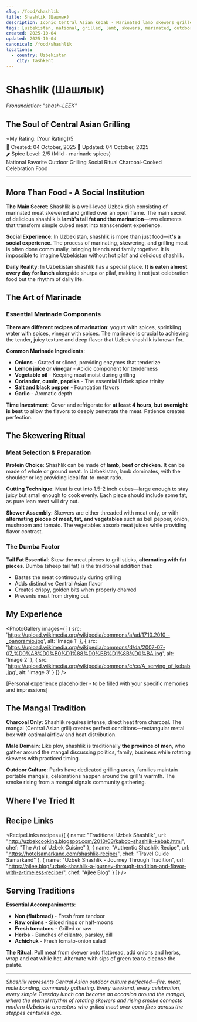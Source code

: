 ```yaml
---
slug: /food/shashlik
title: Shashlik (Шашлык)
description: Iconic Central Asian kebab - Marinated lamb skewers grilled over charcoal, the soul of outdoor gatherings
tags: [uzbekistan, national, grilled, lamb, skewers, marinated, outdoor, charcoal, mangal, celebration]
created: 2025-10-04
updated: 2025-10-04
canonical: /food/shashlik
locations:
  - country: Uzbekistan
    city: Tashkent
---
```



# Shashlik (Шашлык)
*Pronunciation: "shash-LEEK"*

## The Soul of Central Asian Grilling

<div className="food-rating">
  <span className="star">⭐</span>My Rating: [Your Rating]/5
</div>

<div className="food-metadata">
  <span className="food-date">📅 Created: 04 October, 2025</span>
  <span className="food-date">🔄 Updated: 04 October, 2025</span>
</div>

<div className="spice-level">
  🌶️ Spice Level: 2/5 (Mild - marinade spices)
</div>

<div className="food-tags">
  <span className="food-tag">National Favorite</span>
  <span className="food-tag">Outdoor Grilling</span>
  <span className="food-tag">Social Ritual</span>
  <span className="food-tag">Charcoal-Cooked</span>
  <span className="food-tag">Celebration Food</span>
</div>

---

## More Than Food - A Social Institution

**The Main Secret**: Shashlik is a well-loved Uzbek dish consisting of marinated meat skewered and grilled over an open flame. The main secret of delicious shashlik is **lamb's tail fat and the marination**—two elements that transform simple cubed meat into transcendent experience.

**Social Experience**: In Uzbekistan, shashlik is more than just food—**it's a social experience**. The process of marinating, skewering, and grilling meat is often done communally, bringing friends and family together. It is impossible to imagine Uzbekistan without hot pilaf and delicious shashlik.

**Daily Reality**: In Uzbekistan shashlik has a special place. **It is eaten almost every day for lunch** alongside shurpa or pilaf, making it not just celebration food but the rhythm of daily life.

## The Art of Marinade

### Essential Marinade Components

**There are different recipes of marination**: yogurt with spices, sprinkling water with spices, vinegar with spices. The marinade is crucial to achieving the tender, juicy texture and deep flavor that Uzbek shashlik is known for.

**Common Marinade Ingredients**:
- **Onions** - Grated or sliced, providing enzymes that tenderize
- **Lemon juice or vinegar** - Acidic component for tenderness
- **Vegetable oil** - Keeping meat moist during grilling
- **Coriander, cumin, paprika** - The essential Uzbek spice trinity
- **Salt and black pepper** - Foundation flavors
- **Garlic** - Aromatic depth

**Time Investment**: Cover and refrigerate for **at least 4 hours, but overnight is best** to allow the flavors to deeply penetrate the meat. Patience creates perfection.

## The Skewering Ritual

### Meat Selection & Preparation

**Protein Choice**: Shashlik can be made of **lamb, beef or chicken**. It can be made of whole or ground meat. In Uzbekistan, lamb dominates, with the shoulder or leg providing ideal fat-to-meat ratio.

**Cutting Technique**: Meat is cut into 1.5-2 inch cubes—large enough to stay juicy but small enough to cook evenly. Each piece should include some fat, as pure lean meat will dry out.

**Skewer Assembly**: Skewers are either threaded with meat only, or with **alternating pieces of meat, fat, and vegetables** such as bell pepper, onion, mushroom and tomato. The vegetables absorb meat juices while providing flavor contrast.

### The Dumba Factor

**Tail Fat Essential**: Skew the meat pieces to grill sticks, **alternating with fat pieces**. Dumba (sheep tail fat) is the traditional addition that:
- Bastes the meat continuously during grilling
- Adds distinctive Central Asian flavor
- Creates crispy, golden bits when properly charred
- Prevents meat from drying out

## My Experience

<PhotoGallery
  images={[
    { src: 'https://upload.wikimedia.org/wikipedia/commons/a/ad/17.10.2010_-_panoramio.jpg', alt: 'Image 1' },
    { src: 'https://upload.wikimedia.org/wikipedia/commons/d/da/2007-07-07_%D0%A8%D0%B0%D1%88%D0%BB%D1%8B%D0%BA.jpg', alt: 'Image 2' },
    { src: 'https://upload.wikimedia.org/wikipedia/commons/c/ce/A_serving_of_kebab.jpg', alt: 'Image 3' }
  ]}
/>

[Personal experience placeholder - to be filled with your specific memories and impressions]

## The Mangal Tradition

**Charcoal Only**: Shashlik requires intense, direct heat from charcoal. The mangal (Central Asian grill) creates perfect conditions—rectangular metal box with optimal airflow and heat distribution.

**Male Domain**: Like plov, shashlik is traditionally **the province of men**, who gather around the mangal discussing politics, family, business while rotating skewers with practiced timing.

**Outdoor Culture**: Parks have dedicated grilling areas, families maintain portable mangals, celebrations happen around the grill's warmth. The smoke rising from a mangal signals community gathering.

## Where I've Tried It

<MapEmbed
  location="Tashkent, Uzbekistan"
  description="From street corner mangals to family celebrations across every Uzbek city and village"
/>

## Recipe Links

<RecipeLinks
  recipes={[
    {
      name: "Traditional Uzbek Shashlik",
      url: "http://uzbekcooking.blogspot.com/2010/03/kabob-shashlik-kebab.html",
      chef: "The Art of Uzbek Cuisine"
    },
    {
      name: "Authentic Shashlik Recipe",
      url: "https://hotelsamarkand.com/shashlik-recipe/",
      chef: "Travel Guide Samarkand"
    },
    {
      name: "Uzbek Shashlik - Journey Through Tradition",
      url: "https://ajlee.blog/uzbek-shashlik-a-journey-through-tradition-and-flavor-with-a-timeless-recipe/",
      chef: "Ajlee Blog"
    }
  ]}
/>

## Serving Traditions

**Essential Accompaniments**:
- **Non (flatbread)** - Fresh from tandoor
- **Raw onions** - Sliced rings or half-moons
- **Fresh tomatoes** - Grilled or raw
- **Herbs** - Bunches of cilantro, parsley, dill
- **Achichuk** - Fresh tomato-onion salad

**The Ritual**: Pull meat from skewer onto flatbread, add onions and herbs, wrap and eat while hot. Alternate with sips of green tea to cleanse the palate.

---

*Shashlik represents Central Asian outdoor culture perfected—fire, meat, male bonding, community gathering. Every weekend, every celebration, every simple Tuesday lunch can become an occasion around the mangal, where the eternal rhythm of rotating skewers and rising smoke connects modern Uzbeks to ancestors who grilled meat over open fires across the steppes centuries ago.*

